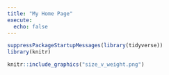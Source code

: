 ```yaml
---
title: "My Home Page"
execute: 
  echo: false
---
```


```r
suppressPackageStartupMessages(library(tidyverse))
library(knitr)
```

```r
knitr::include_graphics("size_v_weight.png")
```
